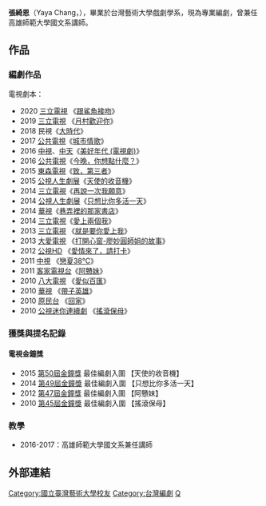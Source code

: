 {{blpunsourced|time=2015-05-04T04:51:56+00:00}}
{{藝人
|姓名 = 張綺恩
|類型 = 編劇
|圖片 = <!--建議使用自由版權圖像-->
|圖片尺寸 = 
|圖片簡介 = 
|本名 = 
|羅馬拼音 = 
|英文名 = Yaya Chang
|暱稱 = 
|其他藝名 = 
|國籍 = {{ROC}}
|民族 = 
|籍貫 = 
|出生日期 = {{birth date and age|1982|12|28}}
|出生地點 = {{TWN}}
|逝世日期 = 
|逝世地點 = 
|職業 = 
|語言 = 
|教育程度 = 戲劇學系學士
|母校 = [[台灣藝術大學|台灣藝術大學]]
|宗教信仰 = 
|配偶 = 
|兒女 = 
|父母 = 
|音樂類型 = 
|演奏樂器 = 
|出道地點 = 
|出道日期 = 
|出道作 = 
|代表作 = 
|著名角色 = 
|活躍年代 = 
|唱片公司 = 
|經紀公司 = 
|簽名 = 
|簽名大小 = 
|簽名替代 = 
|網站 = 
|相關團體 = 
|IMDb = 6821233
|IAFD = 
|現任成員 = 
|過往成員 = 
|著名樂器 = 
|獎項 = 
}}
'''張綺恩'''（Yaya Chang，{{bd|1982年|12月28日||}}），畢業於台灣藝術大學戲劇學系，現為專業編劇，曾兼任高雄師範大學國文系講師。

==作品==
=== 編劇作品 ===
電視劇本：
* 2020 [[三立電視|三立電視]] 《[[跟鯊魚接吻|跟鯊魚接吻]]》
* 2019 [[三立電視|三立電視]] 《[[月村歡迎你|月村歡迎你]]》
* 2018 民視《[[大時代_(台灣電視劇)|大時代]]》
* 2017 [[公共電視台|公共電視]]《[[城市情歌|城市情歌]]》
* 2016 [[中視|中視]]、[[中天電視|中天]]《[[美好年代_(電視劇)|美好年代 (電視劇)]]》
* 2016 [[公共電視台|公共電視]]《[[今晚，你想點什麼？|今晚，你想點什麼？]]》
* 2015 [[東森電視|東森電視]]《[[致，第三者|致，第三者]]》
* 2015 [[公視人生劇展|公視人生劇展]]《[[天使的收音機|天使的收音機]]》
* 2014 [[三立電視|三立電視]]《[[再說一次我願意|再說一次我願意]]》
* 2014 [[公視人生劇展|公視人生劇展]]《[[只想比你多活一天|只想比你多活一天]]》
* 2014 [[華視|華視]]《[[巷弄裡的那家書店|巷弄裡的那家書店]]》
* 2014 [[三立電視|三立電視]]《[[愛上兩個我|愛上兩個我]]》
* 2013 [[三立電視|三立電視]]  《[[就是要你愛上我|就是要你愛上我]]》
* 2013 [[大愛電視|大愛電視]]  《[[打開心窗-廖妙圓師姐的故事|打開心窗-廖妙圓師姐的故事]]》
* 2012 [[公視HD|公視HD]]    《[[愛情來了，請打卡|愛情來了，請打卡]]》 
* 2011 [[中視|中視]]      《[[戀夏38℃|戀夏38℃]]》
* 2011 [[客家電視台|客家電視台]]《[[阿戇妹|阿戇妹]]》
* 2010 [[八大電視|八大電視]]  《[[愛似百匯|愛似百匯]]》
* 2010 [[華視|華視]]      《[[帶子英雄|帶子英雄]]》
* 2010 [[原民台|原民台]]  《[[回家|回家]]》
* 2010 [[公視迷你連續劇|公視迷你連續劇]]  《[[搖滾保母|搖滾保母]]》

=== 獲獎與提名記錄 ===
==== 電視金鐘獎 ====
* 2015 [[第50屆金鐘獎|第50屆金鐘獎]] 最佳編劇入圍 【天使的收音機】
* 2014 [[第49屆金鐘獎|第49屆金鐘獎]] 最佳編劇入圍 【只想比你多活一天】
* 2012 [[第47屆金鐘獎|第47屆金鐘獎]] 最佳編劇入圍 【阿戇妹】
* 2010 [[第45屆金鐘獎|第45屆金鐘獎]] 最佳編劇入圍 【搖滾保母】

=== 教學 ===
* 2016-2017：高雄師範大學國文系兼任講師

== 外部連結 ==

[[Category:國立臺灣藝術大學校友|Category:國立臺灣藝術大學校友]]
[[Category:台灣編劇|Category:台灣編劇]]
[[Category:張姓|Q]]